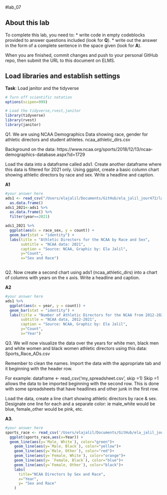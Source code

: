 #lab_07 

## About this lab

To complete this lab, you need to:
* write code in empty codeblocks provided to answer questions included (look for **Q**).
* write out the answer in the form of a complete sentence in the space given (look for **A**).

When you are finished, commit changes and push to your personal GitHub repo, then submit the URL to this document on ELMS.

## Load libraries and establish settings
**Task**: Load janitor and the tidyverse
```r
# Turn off scientific notation
options(scipen=999)

# Load the tidyverse,rvest,janitor
library(tidyverse)
library(rvest)
library(janitor)
```


Q1. We are using NCAA Demographics Data showing race, gender for athletic directors and student athletes. ncaa_athletic_dirs.csv

Background on the data:
https://www.ncaa.org/sports/2018/12/13/ncaa-demographics-database.aspx?id=1729

Load the data into a dataframe called ads1. 
Create another dataframe where this data is filtered for 2021 only.
Using ggplot, create a basic column chart showing athletic directors by race and sex. 
Write a headline and caption.

**A1**

```r

#your answer here
ads1 <- read_csv("/Users/elajalil/Documents/GitHub/ela_jalil_jour472/lab_06/ncaa_athletic_dirs.csv") %>% 
  as.data.frame()
ads1_2021<-ads1 %>% 
  as.data.frame() %>% 
  filter(year==2021)

ads1_2021 %>% 
  ggplot(aes(x = race_sex, y = count)) +
  geom_bar(stat = "identity") +
  labs(title = "Athletic Directors for the NCAA by Race and Sex", 
       subtitle = "NCAA data: 2021",
       caption = "Source: NCAA, Graphic by: Ela Jalil",
       y="Count",
       x="Sex and Race")
 

```

Q2. Now create a second chart using ads1 (ncaa_athletic_dirs) into a chart of columns with years on the x axis.
Write a headline and caption.

**A2**

```r
#your answer here  
ads1 %>% 
  ggplot(aes(x = year, y = count)) +
  geom_bar(stat = "identity") +
  labs(title = "Number of Athletic Directors for the NCAA from 2012-2021", 
       subtitle = "NCAA data, 2012-2021",
       caption = "Source: NCAA, Graphic by: Ela Jalil",
       y="Count",
       x="Year")


```

Q3. We will now visualize the data over the years for white men, black men and white women and black women athletic directors using this data: Sports_Race_ADs.csv

Remember to clean the names. Import the data with the appropriate tab and it beginning with the header row.

For example:
dataframe <- read_csv('my_spreadsheet.csv', skip =1)
Skip =1 allows the data to be imported beginning with the second row. This is done with some spreadsheets that have headlines and other junk in the first row.


Load the data, create a line chart showing athletic directors by race & sex. 
Designate one line for each and a separate color: ie male_white would be blue, female_other would be pink, etc. 

**A3.**

```r

#your answer here
sports_race <- read_csv('/Users/elajalil/Documents/GitHub/ela_jalil_jour472/lab_06/Sports_Race_ADs.csv', skip =1)
  ggplot(sports_race,aes(x=Year)) +
  geom_line(aes(y=`Male, White`), color="green")+
    geom_line(aes(y=`Male, Black`), color="yellow")+
    geom_line(aes(y=`Male, Other`), color="red")+
    geom_line(aes(y=`Female, White`), color="orange")+
    geom_line(aes(y= `Female, Black`), color="blue")+
    geom_line(aes(y=`Female, Other`), color="black")+
    labs(
      title="NCAA Directors by Sex and Race",
      x="Year",
      y= "Sex and Race"
    )

```
